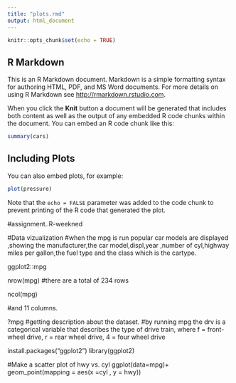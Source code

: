 ```yaml
---
title: "plots.rmd"
output: html_document
---
```


```r
knitr::opts_chunk$set(echo = TRUE)
```

## R Markdown

This is an R Markdown document. Markdown is a simple formatting syntax for authoring HTML, PDF, and MS Word documents. For more details on using R Markdown see <http://rmarkdown.rstudio.com>.

When you click the **Knit** button a document will be generated that includes both content as well as the output of any embedded R code chunks within the document. You can embed an R code chunk like this:

```r
summary(cars)
```

## Including Plots

You can also embed plots, for example:

```r
plot(pressure)
```

Note that the `echo = FALSE` parameter was added to the code chunk to prevent printing of the R code that generated the plot.

#assignment..R-weekned

#Data vizualization
#when the mpg is run popular car models are displayed ,showing the manufacturer,the car model,displ,year ,number of cyl,highway miles per gallon,the fuel type and the class which is the cartype.


ggplot2::mpg

nrow(mpg)
#there are a total of 234 rows 


ncol(mpg)

#and 11 columns.

?mpg
#getting description about the dataset.
#by running mpg the drv is a categorical variable that describes the type  of drive train, where f = front-wheel drive, r = rear wheel drive, 4 = four wheel drive 



install.packages("ggplot2")
library(ggplot2)

#Make a scatter plot of hwy vs. cyl
ggplot(data=mpg)+
   geom_point(mapping = aes(x =cyl , y = hwy))


   

